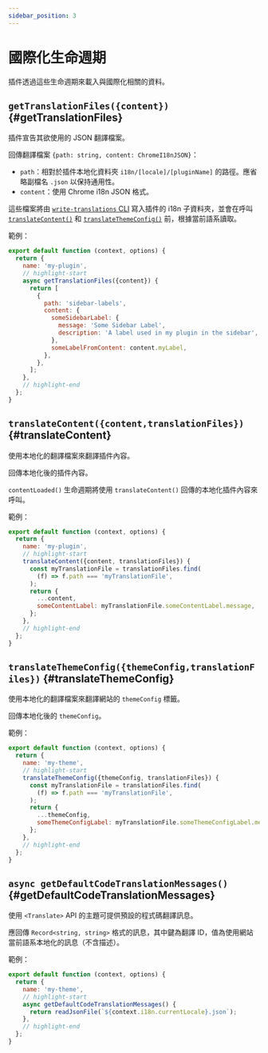 ```yaml
---
sidebar_position: 3
---
```


# 國際化生命週期

插件透過這些生命週期來載入與國際化相關的資料。

## `getTranslationFiles({content})` {#getTranslationFiles}

插件宣告其欲使用的 JSON 翻譯檔案。

回傳翻譯檔案 `{path: string, content: ChromeI18nJSON}`：

- `path`：相對於插件本地化資料夾 `i18n/[locale]/[pluginName]` 的路徑。應省略副檔名 `.json` 以保持通用性。
- `content`：使用 Chrome i18n JSON 格式。

這些檔案將由 [`write-translations` CLI](../../cli.mdx#docusaurus-write-translations-sitedir) 寫入插件的 i18n 子資料夾，並會在呼叫 [`translateContent()`](#translateContent) 和 [`translateThemeConfig()`](#translateThemeConfig) 前，根據當前語系讀取。

範例：

```js title="my-plugin.js"
export default function (context, options) {
  return {
    name: 'my-plugin',
    // highlight-start
    async getTranslationFiles({content}) {
      return [
        {
          path: 'sidebar-labels',
          content: {
            someSidebarLabel: {
              message: 'Some Sidebar Label',
              description: 'A label used in my plugin in the sidebar',
            },
            someLabelFromContent: content.myLabel,
          },
        },
      ];
    },
    // highlight-end
  };
}
```

## `translateContent({content,translationFiles})` {#translateContent}

使用本地化的翻譯檔案來翻譯插件內容。

回傳本地化後的插件內容。

`contentLoaded()` 生命週期將使用 `translateContent()` 回傳的本地化插件內容來呼叫。

範例：

```js title="my-plugin.js"
export default function (context, options) {
  return {
    name: 'my-plugin',
    // highlight-start
    translateContent({content, translationFiles}) {
      const myTranslationFile = translationFiles.find(
        (f) => f.path === 'myTranslationFile',
      );
      return {
        ...content,
        someContentLabel: myTranslationFile.someContentLabel.message,
      };
    },
    // highlight-end
  };
}
```

## `translateThemeConfig({themeConfig,translationFiles})` {#translateThemeConfig}

使用本地化的翻譯檔案來翻譯網站的 `themeConfig` 標籤。

回傳本地化後的 `themeConfig`。

範例：

```js title="my-plugin.js"
export default function (context, options) {
  return {
    name: 'my-theme',
    // highlight-start
    translateThemeConfig({themeConfig, translationFiles}) {
      const myTranslationFile = translationFiles.find(
        (f) => f.path === 'myTranslationFile',
      );
      return {
        ...themeConfig,
        someThemeConfigLabel: myTranslationFile.someThemeConfigLabel.message,
      };
    },
    // highlight-end
  };
}
```

## `async getDefaultCodeTranslationMessages()` {#getDefaultCodeTranslationMessages}

使用 `<Translate>` API 的主題可提供預設的程式碼翻譯訊息。

應回傳 `Record<string, string>` 格式的訊息，其中鍵為翻譯 ID，值為使用網站當前語系本地化的訊息（不含描述）。

範例：

```js title="my-plugin.js"
export default function (context, options) {
  return {
    name: 'my-theme',
    // highlight-start
    async getDefaultCodeTranslationMessages() {
      return readJsonFile(`${context.i18n.currentLocale}.json`);
    },
    // highlight-end
  };
}
```